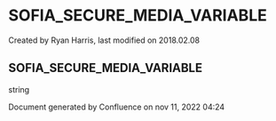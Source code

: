 
# SOFIA_SECURE_MEDIA_VARIABLE 

 Created by  Ryan Harris, last modified on 2018.02.08

## SOFIA_SECURE_MEDIA_VARIABLE

string

Document generated by Confluence on nov 11, 2022 04:24
